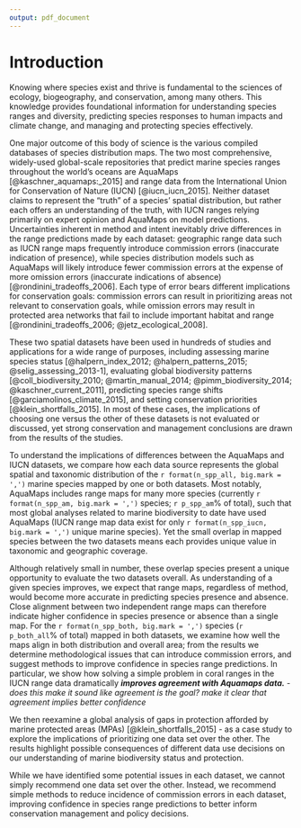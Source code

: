 ```yaml
---
output: pdf_document
---
```


# Introduction

Knowing where species exist and thrive is fundamental to the sciences of ecology, biogeography, and conservation, among many others.  This knowledge provides foundational information for 
 understanding species ranges and diversity,
 predicting species responses to human impacts and climate change,
 and managing and protecting species effectively.
<!--___A rich literature tackles the many dimensions of these questions.___-->

One major outcome of this body of science is the various compiled databases of species distribution maps. The two most comprehensive, widely-used global-scale repositories that predict marine species ranges throughout the world's oceans are AquaMaps [@kaschner_aquamaps:_2015] and range data from the International Union for Conservation of Nature (IUCN) [@iucn_iucn_2015].  Neither dataset claims to represent the "truth" of a species' spatial distribution, but rather each offers an understanding of the truth, with IUCN ranges relying primarily on expert opinion and AquaMaps on model predictions.  Uncertainties inherent in method and intent inevitably drive differences in the range predictions made by each dataset: geographic range data such as IUCN range maps frequently introduce commission errors (inaccurate indication of presence), while species distribution models such as AquaMaps will likely introduce fewer commission errors at the expense of more omission errors (inaccurate indications of absence) [@rondinini_tradeoffs_2006].  Each type of error bears different implications for conservation goals: commission errors can result in prioritizing areas not relevant to conservation goals, while omission errors may result in protected area networks that fail to include important habitat and range [@rondinini_tradeoffs_2006; @jetz_ecological_2008].  

These two spatial datasets have been used in hundreds of studies and applications for a wide range of purposes, including assessing marine species status [@halpern_index_2012; @halpern_patterns_2015; @selig_assessing_2013-1], evaluating global biodiversity patterns [@coll_biodiversity_2010; @martin_manual_2014; @pimm_biodiversity_2014; @kaschner_current_2011], predicting species range shifts [@garciamolinos_climate_2015], and setting conservation priorities [@klein_shortfalls_2015].  In most of these cases, the implications of choosing one versus the other of these datasets is not evaluated or discussed, yet strong conservation and management conclusions are drawn from the results of the studies. <!-- For example, biases in taxonomic or spatial coverage within a dataset could shift management and conservation actions away from places or species that are most in need.-->

To understand the implications of differences between the AquaMaps and IUCN datasets, we compare how each data source represents the global spatial and taxonomic distribution of the `r format(n_spp_all, big.mark = ',')` marine species mapped by one or both datasets.  Most notably, AquaMaps includes range maps for many more species (currently `r format(n_spp_am, big.mark = ',')` species; `r p_spp_am`% of total), such that most global analyses related to marine biodiversity to date have used AquaMaps (IUCN range map data exist for only `r format(n_spp_iucn, big.mark = ',')` unique marine species).  Yet the small overlap in mapped species between the two datasets means each provides unique value in taxonomic and geographic coverage. 

Although relatively small in number, these overlap species present a unique opportunity to evaluate the two datasets overall.  As understanding of a given species improves, we expect that range maps, regardless of method, would become more accurate in predicting species presence and absence.  Close alignment between two independent range maps can therefore indicate higher confidence in species presence or absence than a single map.  For the `r format(n_spp_both, big.mark = ',')` species (`r p_both_all`% of total) mapped in both datasets, we examine how well the maps align in both distribution and overall area; from the results we determine methodological issues that can introduce commission errors, and suggest methods to improve confidence in species range predictions.  In particular, we show how solving a simple problem in coral ranges in the IUCN range data dramatically ___improves agreement with Aquamaps data.___ - _does this make it sound like agreement is the goal? make it clear that agreement implies better confidence_

<!--
We then reexamine two recent marine biodiversity studies - an assessment of the status of global biodiversity within the Ocean Health Index (OHI) [@halpern_index_2012; @halpern_patterns_2015] and a global analysis of gaps in protection afforded by marine protected areas (MPAs) [@klein_shortfalls_2015] - as case studies to explore the implications of prioritizing one data set over the other.  The results highlight possible consequences of different data use decisions on our understanding of marine biodiversity status and protection.  
-->

We then reexamine a global analysis of gaps in protection afforded by marine protected areas (MPAs) [@klein_shortfalls_2015] - as a case study to explore the implications of prioritizing one data set over the other.  The results highlight possible consequences of different data use decisions on our understanding of marine biodiversity status and protection.  

While we have identified some potential issues in each dataset, we cannot simply recommend one data set over the other.  Instead, we recommend simple methods to reduce incidence of commission errors in each dataset, improving confidence in species range predictions to better inform conservation management and policy decisions.
